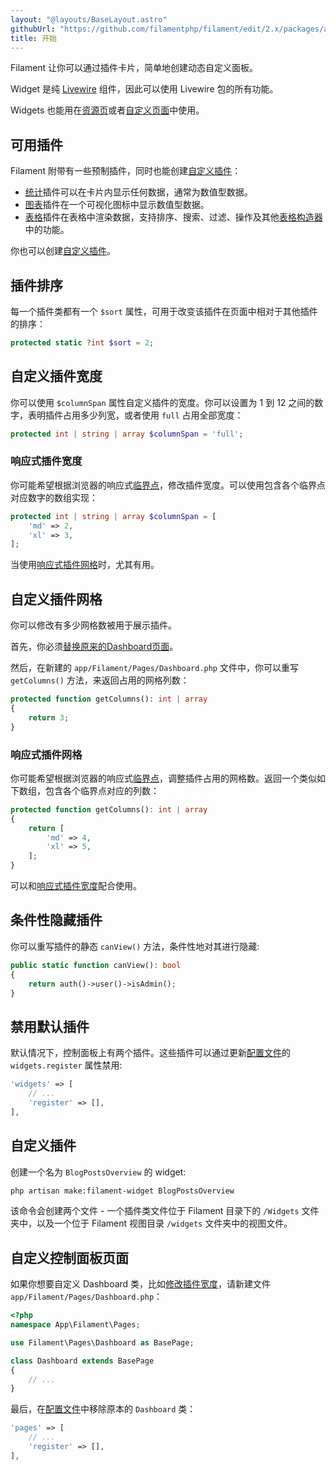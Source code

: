 ```yaml
---
layout: "@layouts/BaseLayout.astro"
githubUrl: "https://github.com/filamentphp/filament/edit/2.x/packages/admin/docs/04-dashboard/01-getting-started.md"
title: 开始
---
```


Filament 让你可以通过插件卡片，简单地创建动态自定义面板。

Widget 是纯 [Livewire](https://laravel-livewire.com) 组件，因此可以使用 Livewire 包的所有功能。

Widgets 也能用在[资源页](../resources/widgets)或者[自定义页面](../pages/widgets)中使用。

## 可用插件

Filament 附带有一些预制插件，同时也能创建[自定义插件](#自定义插件)：

- [统计](stats)插件可以在卡片内显示任何数据，通常为数值型数据。
- [图表](charts)插件在一个可视化图标中显示数值型数据。 
- [表格](tables)插件在表格中渲染数据，支持排序、搜索、过滤、操作及其他[表格构造器](../../tables)中的功能。

你也可以创建[自定义插件](#自定义插件)。

## 插件排序

每一个插件类都有一个 `$sort` 属性，可用于改变该插件在页面中相对于其他插件的排序：

```php
protected static ?int $sort = 2;
```

## 自定义插件宽度

你可以使用 `$columnSpan` 属性自定义插件的宽度。你可以设置为 1 到 12 之间的数字，表明插件占用多少列宽，或者使用 `full` 占用全部宽度：

```php
protected int | string | array $columnSpan = 'full';
```

### 响应式插件宽度

你可能希望根据浏览器的响应式[临界点](https://tailwindcss.com/docs/responsive-design#overview)，修改插件宽度。可以使用包含各个临界点对应数字的数组实现：

```php
protected int | string | array $columnSpan = [
    'md' => 2,
    'xl' => 3,
];
```

当使用[响应式插件网格](#响应式插件网格)时，尤其有用。

## 自定义插件网格

你可以修改有多少网格数被用于展示插件。

首先，你必须[替换原来的Dashboard页面](#自定义Dashboard页面)。

然后，在新建的 `app/Filament/Pages/Dashboard.php` 文件中，你可以重写 `getColumns()` 方法，来返回占用的网格列数：

```php
protected function getColumns(): int | array
{
    return 3;
}
```

### 响应式插件网格

你可能希望根据浏览器的响应式[临界点](https://tailwindcss.com/docs/responsive-design#overview)，调整插件占用的网格数。返回一个类似如下数组，包含各个临界点对应的列数：

```php
protected function getColumns(): int | array
{
    return [
        'md' => 4,
        'xl' => 5,
    ];
}
```

可以和[响应式插件宽度](#响应式插件宽度)配合使用。

## 条件性隐藏插件

你可以重写插件的静态 `canView()` 方法，条件性地对其进行隐藏:

```php
public static function canView(): bool
{
    return auth()->user()->isAdmin();
}
```

## 禁用默认插件

默认情况下，控制面板上有两个插件。这些插件可以通过更新[配置文件](installation#发布配置文件)的 `widgets.register` 属性禁用:

```php
'widgets' => [
    // ...
    'register' => [],
],
```

## 自定义插件

创建一个名为 `BlogPostsOverview` 的 widget:

```bash
php artisan make:filament-widget BlogPostsOverview
```

该命令会创建两个文件 - 一个插件类文件位于 Filament 目录下的 `/Widgets` 文件夹中，以及一个位于 Filament 视图目录 `/widgets` 文件夹中的视图文件。

## 自定义控制面板页面

如果你想要自定义 Dashboard 类，比如[修改插件宽度](#自定义插件宽度)，请新建文件 `app/Filament/Pages/Dashboard.php`：

```php
<?php
namespace App\Filament\Pages;

use Filament\Pages\Dashboard as BasePage;

class Dashboard extends BasePage
{
    // ...
}
```

最后，在[配置文件](installation#发布配置文件)中移除原本的 `Dashboard` 类：

```php
'pages' => [
    // ...
    'register' => [],
],
```